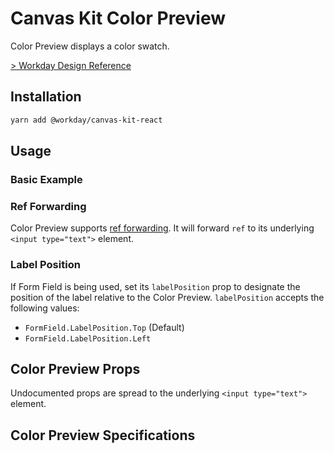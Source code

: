 


<Meta title="Components/Inputs/Color Picker/Color Preview" component={ColorPreview} />

# Canvas Kit Color Preview

Color Preview displays a color swatch.

[> Workday Design Reference](https://design.workday.com/components/inputs/color-input)

## Installation

```sh
yarn add @workday/canvas-kit-react
```

## Usage

### Basic Example

<ExampleCodeBlock code={Basic} />

### Ref Forwarding

Color Preview supports [ref forwarding](https://reactjs.org/docs/forwarding-refs.html). It will
forward `ref` to its underlying `<input type="text">` element.

<ExampleCodeBlock code={RefForwarding} />

### Label Position

If Form Field is being used, set its `labelPosition` prop to designate the position of the label
relative to the Color Preview. `labelPosition` accepts the following values:

- `FormField.LabelPosition.Top` (Default)
- `FormField.LabelPosition.Left`

<ExampleCodeBlock code={LabelPosition} />

## Color Preview Props

Undocumented props are spread to the underlying `<input type="text">` element.

<ArgsTable of={ColorPreview} />

## Color Preview Specifications

<Specifications file="ColorPicker.spec.ts" name="ColorPreview" />
